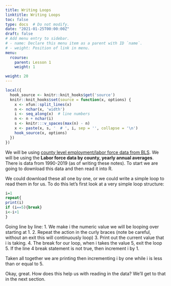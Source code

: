 ```yaml
---
title: Writing Loops
linktitle: Writing Loops
toc: false
type: docs  # Do not modify.
date: "2021-01-25T00:00:00Z"
draft: false
# Add menu entry to sidebar.
# - name: Declare this menu item as a parent with ID `name`.
# - weight: Position of link in menu.
menu:
  rcourse:
    parent: Lesson 1
    weight: 1

weight: 20
---
```


```r
local({
  hook_source <- knitr::knit_hooks$get('source')
  knitr::knit_hooks$set(source = function(x, options) {
    x <- xfun::split_lines(x)
    n <- nchar(x, 'width')
    i <- seq_along(x)  # line numbers
    n <- n + nchar(i)
    s <- knitr:::v_spaces(max(n) - n)
    x <- paste(x, s, '  # ', i, sep = '', collapse = '\n')
    hook_source(x, options)
  })
})
```

We will be using [county level employment/labor force data from BLS](https://www.bls.gov/lau/home.htm). We will be using the **Labor force data by county, yearly annual averages**. There is data from 1990-2019 (as of writing these notes). To start we are going to download this data and then read it into R.

We could download these all one by one, or we could write a simple loop to read them in for us. To do this let's first look at a very simple loop structure:

```r
i=1
repeat{
print(i)
if (i==5){break}
i<-i+1
}
```
Going line by line:
1. We make i the numeric value we will be looping over starting at 1. 
2. Repeat the action in the curly braces (note be careful, without an exit this will continuously loop)
3. Print out the current value that i is taking.
4. The break for our loop, when i takes the value 5, exit the loop
5. If the line 4 break statement is not true, then increment i by 1.

Taken all together we are printing then incrementing i by one while i is less than or equal to 5.

Okay, great. How does this help us with reading in the data? We'll get to that in the next section.
